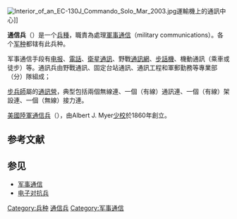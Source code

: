 {{noteTA |G1 = IT}}
{{NOT|电子对抗兵}}
[[File:Interior_of_an_EC-130J_Commando_Solo_Mar_2003.jpg|thumb]]運輸機上的通訊中心]]

'''通信兵'''（{{lang-en|'''signaller'''}}）是一个[[兵種|兵種]]，職責為處理[[軍事通信|軍事通信]]（military communications）。各个[[军种|军种]]都辖有此兵种。

军事通信手段有[[电报|电报]]、[[電話|電話]]、[[衛星通訊|衛星通訊]]、野戰[[通訊網|通訊網]]、[[步話機|步話機]]、機動通訊（乘車或徒步）等。通訊兵由野戰通訊、固定台站通訊、通訊工程和軍郵勤務等專業部（分）隊組成；

[[步兵師|步兵師]]屬的[[通訊營|通訊營]]，典型包括兩個無線連、一個（有線）通訊連、一個（有線）架設連、一個（無線）接力連。

[[美國陸軍通信兵|美國陸軍通信兵]]（{{lang-en|United States Army Signal Corps}}），由Albert J. Myer[[少校|少校]]於1860年創立。

== 参考文献 ==
{{Reflist}}

== 参见 ==
* [[军事通信|军事通信]]
* [[电子对抗兵|电子对抗兵]]

[[Category:兵种|Category:兵种]]
[[Category:通信兵|]]
[[Category:军事通信|Category:军事通信]]

{{軍事小作品}}